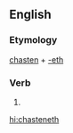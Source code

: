 ==English==

===Etymology===
[[chasten]] + [[-eth]]

===Verb===
{{head|en|verb form}}

# {{en-archaic third-person singular of|chasten}}

[[hi:chasteneth]]